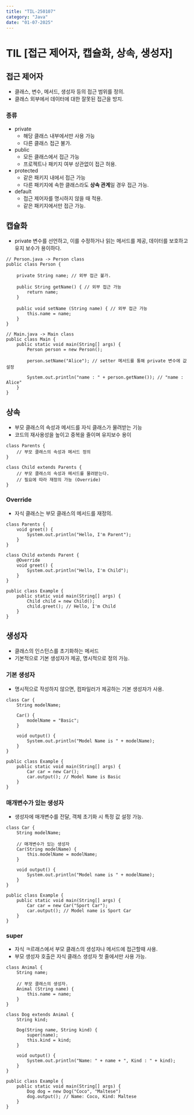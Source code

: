 ```yaml
---
title: "TIL-250107"
category: "Java"
date: "01-07-2025"
---
```

# TIL [접근 제어자, 캡슐화, 상속, 생성자]

## 접근 제어자
* 클래스, 변수, 메서드, 생성자 등의 접근 범위를 정의.
* 클래스 외부에서 데이터에 대한 잘못된 접근을 방지.

### 종류
* private
	* 해당 클래스 내부에서만 사용 가능
	* 다른 클래스 접근 불가.
* public
	* 모든 클래스에서 접근 가능
	* 프로젝트나 패키지 여부 상관없이 접근 허용.
* protected
	* 같은 패키지 내에서 접근 가능
	* 다른 패키지에 속한 클래스라도 <strong>상속 관계</strong>일 경우 접근 가능.
* default
	* 접근 제어자를 명시하지 않을 때 적용.
	* 같은 패키지에서만 접근 가능.

## 캡슐화
* private 변수를 선언하고, 이를 수정하거나 읽는 메서드를 제공, 데이터를 보호하고 유지 보수가 용이하다.

~~~
// Person.java -> Person class
public class Person {

	private String name; // 외부 접근 불가.

	public String getName() { // 외부 접근 가능
		return name;
	}

	public void setName (String name) { // 외부 접근 가능
		this.name = name;
	}
}

// Main.java -> Main class
public class Main {
	public static void main(String[] args) {
		Person person = new Person();
		
		person.setName("Alice"); // setter 메서드를 통해 private 변수에 값 설정

		System.out.println("name : " + person.getName()); // "name : Alice"
	} 
}
~~~

## 상속
* 부모 클래스의 속성과 메서드를 자식 클래스가 물려받는 기능
* 코드의 재사용성을 높이고 중복을 줄이며 유지보수 용이
~~~
class Parents {
	// 부모 클래스의 속성과 메서드 정의
}

class Child extends Parents {
	// 부모 클래스의 속성과 메서드를 물려받는다.
	// 필요에 따라 재정의 가능 (Override)
}

~~~

### Override
* 자식 클래스는 부모 클래스의 메서드를 재정의.
~~~
class Parents {
	void greet() {
		System.out.println("Hello, I'm Parent");
	}
}

class Child extends Parent {
	@Override
	void greet() {
		System.out.println("Hello, I'm Child");
	}
}

public class Example {
    public static void main(String[] args) {
        Child child = new Child();
        child.greet(); // Hello, I'm Child
    }
}
~~~

## 생성자
* 클래스의 인스턴스를 초기화하는 메서드
* 기본적으로 기본 생성자가 제공, 명시적으로 정의 가능.

### 기본 생성자
* 명시적으로 작성하지 않으면, 컴파일러가 제공하는 기본 생성자가 사용.
~~~
class Car {
	String modelName;

	Car() {
		modelName = "Basic";
	}

	void output() {
		System.out.println("Model Name is " + modelName);
	}
}

public class Example {
	public static void main(String[] args) {
		Car car = new Car();
		car.output(); // Model Name is Basic
	}
}
~~~

### 매개변수가 있는 생성자
* 생성자에 매개변수를 전달, 객체 초기화 시 특정 값 설정 가능.
~~~
class Car {
    String modelName;

    // 매개변수가 있는 생성자
    Car(String modelName) {
        this.modelName = modelName;
    }

    void output() {
        System.out.println("Model name is " + modelName);
    }
}

public class Example {
    public static void main(String[] args) {
        Car car = new Car("Sport Car");
        car.output(); // Model name is Sport Car
    }
}
~~~

### super 
* 자식 ㅋ르래스에서 부모 클래스의 생성자나 메서드에 접근할때 사용.
* 부모 생성자 호출은 자식 클래스 생성자 첫 줄에서만 사용 가능.
~~~
class Animal {
	String name;

	// 부모 클래스의 생성자.
	Animal (String name) {
		this.name = name;
	}
}

class Dog extends Animal {
	String kind;

	Dog(String name, String kind) {
		super(name);
		this.kind = kind;
	}

	void output() {
		System.out.println("Name: " + name + ", Kind : " + kind);
	}
}

public class Example {
	public static void main(String[] args) {
		Dog dog = new Dog("Coco", "Maltese")
		dog.output(); // Name: Coco, Kind: Maltese
	}
}
~~~